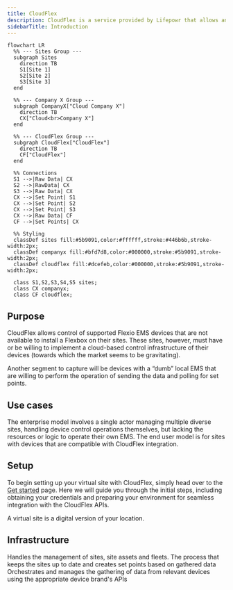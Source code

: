 ```yaml
---
title: CloudFlex
description: CloudFlex is a service provided by Lifepowr that allows an authenticated user to create a virtual representation of their Flexio EMS supported energy devices within a certain physical location and periodically supply data from those devices via REST API calls. This data is in turn stored with references to the aforementioned virtual representation and periodically processed by the Flexio EMS to generate a control power set point that should be applied for the purpose of benefiting from the Flexio strategy.
sidebarTitle: Introduction
---
```


```mermaid
flowchart LR
  %% --- Sites Group ---
  subgraph Sites
    direction TB
    S1[Site 1]
    S2[Site 2]
    S3[Site 3]
  end

  %% --- Company X Group ---
  subgraph CompanyX["Cloud Company X"]
    direction TB
    CX["Cloud<br>Company X"]
  end

  %% --- CloudFlex Group ---
  subgraph CloudFlex["CloudFlex"]
    direction TB
    CF["CloudFlex"]
  end

  %% Connections
  S1 -->|Raw Data| CX
  S2 -->|RawData| CX
  S3 -->|Raw Data| CX
  CX -->|Set Point| S1
  CX -->|Set Point| S2
  CX -->|Set Point| S3
  CX -->|Raw Data| CF
  CF -->|Set Points| CX

  %% Styling
  classDef sites fill:#5b9091,color:#ffffff,stroke:#446b6b,stroke-width:2px;
  classDef companyx fill:#bfd7d8,color:#000000,stroke:#5b9091,stroke-width:2px;
  classDef cloudflex fill:#dcefeb,color:#000000,stroke:#5b9091,stroke-width:2px;

  class S1,S2,S3,S4,S5 sites;
  class CX companyx;
  class CF cloudflex;

```

## Purpose

CloudFlex allows control of supported Flexio EMS devices that are not available to install a Flexbox on their sites. These sites, however, must have or be willing to implement a cloud-based control infrastructure of their devices (towards which the market seems to be gravitating).

Another segment to capture will be devices with a “dumb” local EMS that are willing to perform the operation of sending the data and polling for set points.

## Use cases


<CardGroup cols={2}>
  <Card
    title="Enterprise"
    icon="building"
    href="/pages/use-cases/enterprise"
  >
      The enterprise model involves a single actor managing multiple diverse sites, handling device control operations themselves, but lacking the resources or logic to operate their own EMS.
  </Card>
  <Card
    title="End users"
    icon="user"
    href="/pages/use-cases/end-users"
  >
      The end user model is for sites with devices that are compatible with CloudFlex integration.
  </Card>
</CardGroup>

## Setup

To begin setting up your virtual site with CloudFlex, simply head over to the [Get started](/pages/api/introduction) page.
Here we will guide you through the initial steps, including obtaining your credentials and preparing your environment for seamless integration with the CloudFlex APIs.

<Tip>A virtual site is a digital version of your location.</Tip>

## Infrastructure

<CardGroup cols={3}>
    <Card
        title="CloudFlex API"
        icon="cloud"
        href="/pages/api/introduction"
    >
        Handles the management of sites, site assets and fleets.
    </Card>
    <Card
        title="Cloud EMS Loop"
        icon="zap"
        href="/pages/infrastructure/cloud-ems-loop"
    >
        The process that keeps the sites up to date and creates set points based on gathered data
    </Card>
    <Card
        title="Integrations LoopCloud EMS Loop"
        icon="blocks"
        href="/pages/infrastructure/cloud-ems-loop"
    >
        Orchestrates and manages the gathering of data from relevant devices using the appropriate device brand's APIs
    </Card>
</CardGroup>